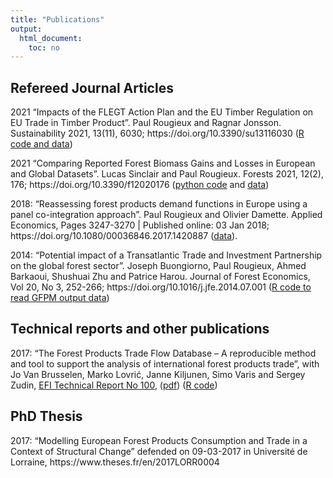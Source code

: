 ```yaml
---
title: "Publications"
output: 
  html_document: 
    toc: no
---
```



## Refereed Journal Articles

2021 "Impacts of the FLEGT Action Plan and the EU Timber Regulation on EU Trade in Timber Product".
Paul Rougieux and Ragnar Jonsson.
Sustainability 2021, 13(11), 6030; https://doi.org/10.3390/su13116030
([R code and data](https://gitlab.com/paulrougieux/eutr_trade_impact_sustainability/))

2021 "Comparing Reported Forest Biomass Gains and Losses in European and Global Datasets".
Lucas Sinclair and Paul Rougieux.
Forests 2021, 12(2), 176; https://doi.org/10.3390/f12020176 
([python code](https://github.com/xapple/forest_puller) and [data](https://github.com/xapple/puller_cache))

2018: "Reassessing forest products demand functions in Europe using a panel co-integration approach".
Paul Rougieux and Olivier Damette.
Applied Economics, Pages 3247-3270 | Published online: 03 Jan 2018;
https://doi.org/10.1080/00036846.2017.1420887
([data](data/data_Reassessing_forest_products_demand_functions_in_Europe_using_a_panel_cointegration_approach.zip)).

2014: "Potential impact of a Transatlantic Trade and Investment Partnership on the global forest sector".
Joseph Buongiorno, Paul Rougieux, Ahmed Barkaoui, Shushuai Zhu and Patrice Harou.
Journal of Forest Economics, Vol 20, No 3, 252-266;
https://doi.org/10.1016/j.jfe.2014.07.001
([R code to read GFPM output data](https://github.com/paulrougieux/GFPMoutput))


## Technical reports and other publications

2017: "The Forest Products Trade Flow Database – A reproducible method and tool to support the analysis of international forest products trade", 
with Jo Van Brusselen, Marko Lovrić, Janne Kiljunen, Simo Varis and Sergey Zudin,
[EFI Technical Report No 100](https://efi.int/publications-bank/forest-products-trade-flow-database-reproducible-method-and-tool-support-analysis),
([pdf](https://efi.int/sites/default/files/files/publication-bank/2018/tr_100.pdf))
([R code](https://github.com/EuropeanForestInstitute/tradeflows))


## PhD Thesis

2017: "Modelling European Forest Products Consumption and Trade in a Context of Structural Change"
defended on 09-03-2017 in Université de Lorraine, https://www.theses.fr/en/2017LORR0004


